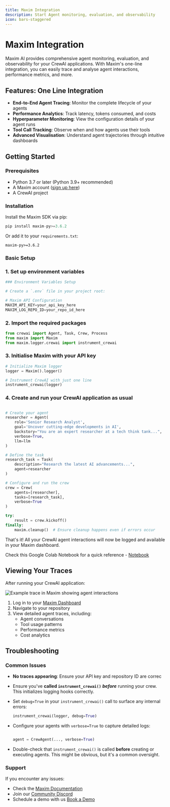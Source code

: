 ```yaml
---
title: Maxim Integration
description: Start Agent monitoring, evaluation, and observability
icon: bars-staggered
---
```


# Maxim Integration

Maxim AI provides comprehensive agent monitoring, evaluation, and observability for your CrewAI applications. With Maxim's one-line integration, you can easily trace and analyse agent interactions, performance metrics, and more.


## Features: One Line Integration

- **End-to-End Agent Tracing**: Monitor the complete lifecycle of your agents
- **Performance Analytics**: Track latency, tokens consumed, and costs
- **Hyperparameter Monitoring**: View the configuration details of your agent runs
- **Tool Call Tracking**: Observe when and how agents use their tools
- **Advanced Visualisation**: Understand agent trajectories through intuitive dashboards

## Getting Started

### Prerequisites

- Python 3.7 or later (Python 3.9+ recommended)
- A Maxim account ([sign up here](https://getmaxim.ai/))
- A CrewAI project

### Installation

Install the Maxim SDK via pip:

```python
pip install maxim-py>=3.6.2
```

Or add it to your `requirements.txt`:

```
maxim-py>=3.6.2
```


### Basic Setup

### 1. Set up environment variables

```python
### Environment Variables Setup

# Create a `.env` file in your project root:

# Maxim API Configuration
MAXIM_API_KEY=your_api_key_here
MAXIM_LOG_REPO_ID=your_repo_id_here
```

### 2. Import the required packages

```python
from crewai import Agent, Task, Crew, Process
from maxim import Maxim
from maxim.logger.crewai import instrument_crewai
```

### 3. Initialise Maxim with your API key

```python
# Initialize Maxim logger
logger = Maxim().logger()

# Instrument CrewAI with just one line
instrument_crewai(logger)
```

### 4. Create and run your CrewAI application as usual

```python

# Create your agent
researcher = Agent(
    role='Senior Research Analyst',
    goal='Uncover cutting-edge developments in AI',
    backstory="You are an expert researcher at a tech think tank...",
    verbose=True,
    llm=llm
)

# Define the task
research_task = Task(
    description="Research the latest AI advancements...",
    agent=researcher
)

# Configure and run the crew
crew = Crew(
    agents=[researcher],
    tasks=[research_task],
    verbose=True
)

try:
    result = crew.kickoff()
finally:
    maxim.cleanup()  # Ensure cleanup happens even if errors occur
```

That's it! All your CrewAI agent interactions will now be logged and available in your Maxim dashboard.

Check this Google Colab Notebook for a quick reference - [Notebook](https://colab.research.google.com/drive/1ZKIZWsmgQQ46n8TH9zLsT1negKkJA6K8?usp=sharing)

## Viewing Your Traces

After running your CrewAI application:

![Example trace in Maxim showing agent interactions](https://raw.githubusercontent.com/maximhq/maxim-docs/master/images/Screenshot2025-05-14at12.10.58PM.png)

1. Log in to your [Maxim Dashboard](https://getmaxim.ai/dashboard)
2. Navigate to your repository
3. View detailed agent traces, including:
    - Agent conversations
    - Tool usage patterns
    - Performance metrics
    - Cost analytics

## Troubleshooting

### Common Issues

- **No traces appearing**: Ensure your API key and repository ID are correc
- Ensure you've **called `instrument_crewai()`** ***before*** running your crew. This initializes logging hooks correctly.
- Set `debug=True` in your `instrument_crewai()` call to surface any internal errors:
    
    ```python
    instrument_crewai(logger, debug=True)
    ```
    
- Configure your agents with `verbose=True` to capture detailed logs:
    
    ```python
    
    agent = CrewAgent(..., verbose=True)
    ```
    
- Double-check that `instrument_crewai()` is called **before** creating or executing agents. This might be obvious, but it's a common oversight.

### Support

If you encounter any issues:

- Check the [Maxim Documentation](https://docs.getmaxim.ai/)
- Join our [Community Discord](https://discord.gg/rZUhKF8u)
- Schedule a demo with us [Book a Demo](https://www.getmaxim.ai/demo)